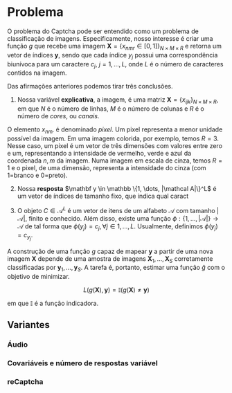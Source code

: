 # Problema

O problema do Captcha pode ser entendido como um problema de classificação de imagens. Especificamente, nosso interesse é criar uma função $g$ que recebe uma imagem $\mathbf X = \{x_{nmr} \in [0,1]\}_{N\times M \times R}$ e retorna um vetor de índices $\mathbf y$, sendo que cada índice $y_j$ possui uma correspondência biunívoca para um caractere $c_j$, $j = 1, \dots, L$, onde $L$ é o número de caracteres contidos na imagem.

Das afirmações anteriores podemos tirar três conclusões.

1. Nossa variável **explicativa**, a imagem, é uma matriz $\mathbf X = \{x_{ijk}\}_{N\times M \times R}$, em que $N$ é o número de linhas, $M$ é o número de colunas e $R$ é o número de *cores*, ou *canais*. 

O elemento $x_{nm\cdot}$ é denominado *pixel*. Um pixel representa a menor unidade possível da imagem. Em uma imagem colorida, por exemplo, temos $R=3$. Nesse caso, um pixel é um vetor de três dimensões com valores entre zero e um, representando a intensidade de vermelho, verde e azul da coordenada $n,m$ da imagem. Numa imagem em escala de cinza, temos $R=1$ e o pixel, de uma dimensão, representa a intensidade do cinza (com 1=branco e 0=preto).

<desenho>

2. Nossa **resposta** $\mathbf y \in \mathbb \{1, \dots, |\mathcal A|\}^L$ é um vetor de índices de tamanho fixo, que indica qual caract

3. O objeto $C \in \mathcal A^L$ é um vetor de itens de um alfabeto $\mathcal A$ com tamanho $|\mathcal A|$, finito e conhecido. Além disso, existe uma função $\phi: \{1, \dots, |\mathcal A|\} \to \mathcal A$ de tal forma que $\phi(y_j) = c_j, \forall j \in 1, \dots, L$. Usualmente, definimos $\phi(y_j) = c_{y_j}$.

A construção de uma função $g$ capaz de mapear $\mathbf y$ a partir de uma nova imagem $\mathbf X$ depende de uma amostra de imagens $\mathbf X_1, \dots, \mathbf X_S$ corretamente classificadas por $\mathbf y_1, \dots, \mathbf y_S$. A tarefa é, portanto, estimar uma função $\hat g$ com o objetivo de minimizar.

$$
L(g(\mathbf X), \mathbf y) = \mathbb I(g(\mathbf X) \neq \mathbf y)
$$

em que $\mathbb I$ é a função indicadora.

## Variantes

### Áudio

### Covariáveis e número de respostas variável

### reCaptcha

